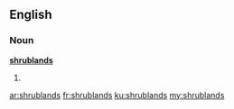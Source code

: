 ==English==

===Noun===
'''[[shrub]][[land]]s'''

# {{plural of|[[shrubland]]}}

[[ar:shrublands]]
[[fr:shrublands]]
[[ku:shrublands]]
[[my:shrublands]]